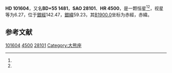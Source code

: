 {{Starbox begin
| name = HD 101604
}}
{{Starbox observe
| epoch = [[J2000.0|J2000.0]]
| constell = {{星座名待查}}<ref name=SIMBAD>{{cite web
 | url=http://simbad.u-strasbg.fr/simbad/sim-id?Ident=HR+4500
 | title=Pulsating variable Star
 | publisher=Centre de Données astronomiques de Strasbourg
 | work=SIMBAD
 | accessdate=2012-07-13
 | archive-date=2019-08-08
 | archive-url=https://web.archive.org/web/20190808135152/http://simbad.u-strasbg.fr/simbad/sim-id?Ident=HR+4500
 | dead-url=no
 }}</ref><ref name=DATA>{{cite web
 | url=http://vizier.u-strasbg.fr/viz-bin/VizieR-5?-out.add=.&-source=5050&-corr=PK=HR&-out.max=9999&HR=4500
 | title=VizieR Detailed Page
 | accessdate=2012-07-13
 | archive-date=2016-03-05
 | archive-url=https://web.archive.org/web/20160305091212/http://vizier.u-strasbg.fr/viz-bin/VizieR-5?-out.add=.&-source=5050&-corr=PK=HR&-out.max=9999&HR=4500
 | dead-url=no
 }}</ref>
| 星官 = 
| ra = {{RA|11|41|43.6}}<ref name=SIMBAD /><ref name=DATA />
| dec = {{DEC|+55|10|21}}<ref name=SIMBAD /><ref name=DATA />
| appmag_v = 6.27<ref name=SIMBAD /><ref name=DATA />
}}
{{Starbox character
| class = K5<ref name=SIMBAD /><ref name=DATA />
| b-v = 1.49<ref name=SIMBAD /><ref name=DATA />
| u-b = <ref name=SIMBAD /><ref name=DATA />
| r-i = <ref name=SIMBAD /><ref name=DATA />
| variable = 
}}
{{Starbox astrometry
| radial_v = 
| prop_mo_ra = -7
| parallax = 
| p_error = 
}}
{{Starbox catalog
| names =BD+55 1481，[[SAO星表|SAO]] 28101，[[HD星表|HD]] 101604，[[HR星表|HR]] 4500}}
{{Starbox reference |Simbad=HR+4500}}
{{Starbox end}}

'''HD 101604'''，又名'''BD+55 1481'''，'''SAO 28101'''、'''HR 4500'''，是一颗恒星<ref name=SIMBAD /><ref name=DATA />，视星等为6.27，位于[[銀道座標系|銀經]]142.47，[[銀道座標系|銀緯]]59.23，其[[B1900.0|B1900.0]]坐标为赤經{{RA|11|36|18.6}}，赤緯{{DEC|+55|59.23|34}}。

== 参考文献 ==
{{reflist}}

{{star-stub}}

[[Category:HD和HDE天體|101604]]
[[Category:HR天體|4500]]
[[Category:SAO天體|28101]]
[[Category:大熊座|Category:大熊座]]